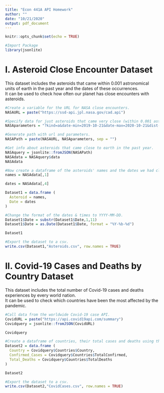 ---
title: "Econ 441A API Homework"
author: ""
date: "10/21/2020"
output: pdf_document
---

```{r, echo=FALSE, warning=FALSE, message=FALSE}
knitr::opts_chunk$set(echo = TRUE)
```

```{r, echo=FALSE, warning=FALSE, message=FALSE}
#Import Package
library(jsonlite)
```

##############
# I. Asteroid Close Encounter Dataset
##############
This dataset includes the asteroids that came within 0.001 astronomical units of earth in the past year and the dates of these occurrences.  
It can be used to check how often our planet has close encounters with asteroids.

```{r, warning=FALSE, message=FALSE}
#Create a variable for the URL for NASA close encounters.
NASAURL = paste("https://ssd-api.jpl.nasa.gov/cad.api")

#Specify data for just asteroids that came very close (within 0.001 astronomical units) to earth in the past year.
NASAparameters = "?kind=a&date-min=2019-10-21&date-max=2020-10-21&dist-max=0.001"

#Generate path with url and parameters.
NASAPath = paste(NASAURL, NASAparameters, sep = "")

#Get info about asteroids that came close to earth in the past year.
NASAquery = jsonlite::fromJSON(NASAPath)
NASAdata = NASAquery$data
NASAdata
```
```{r, warning=FALSE, message=FALSE}
#Now create a dataframe of the asteroids' names and the dates we had close encounters with them.
names = NASAdata[,1]

dates = NASAdata[,4]

Dataset1 = data.frame (
  Asteroid = names,
  Date = dates
)

#Change the format of the dates & times to YYYY-MM-DD.
Dataset1$Date = substr(Dataset1$Date,1,11)
Dataset1$Date = as.Date(Dataset1$Date, format = "%Y-%b-%d")

Dataset1

#Export the dataset to a csv.
write.csv(Dataset1,"Asteroids.csv", row.names = TRUE)
```

##############
# II. Covid-19 Cases and Deaths by Country Dataset
##############
This dataset includes the total number of Covid-19 cases and deaths experiences by every world nation.   
It can be used to check which countries have been the most affected by the pandemic.

```{r, warning=FALSE, message=FALSE}
#Call data from the worldwide Covid-19 case API.
CovidURL = paste("https://api.covid19api.com/summary")
Covidquery = jsonlite::fromJSON(CovidURL)

Covidquery
```

```{r, warning=FALSE, message=FALSE}
#Create a dataframe of countries, their total cases and deaths using the Covid-19 API data.
Dataset2 = data.frame (
  Country = Covidquery$Countries$Country,
  Confirmed_Cases = Covidquery$Countries$TotalConfirmed,
  Total_Deaths = Covidquery$Countries$TotalDeaths
)

Dataset2

#Export the dataset to a csv.
write.csv(Dataset2,"CovidCases.csv", row.names = TRUE)
```
